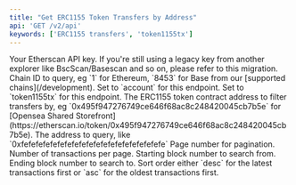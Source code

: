 ```yaml
---
title: "Get ERC1155 Token Transfers by Address"
api: 'GET /v2/api'
keywords: ['ERC1155 transfers', 'token1155tx']
---
```



<CreditChip description="Returns ERC-1155 token transfers for an address" />

  <ParamField query="apikey" type="string">
    Your Etherscan API key. If you're still using a legacy key from another explorer like BscScan/Basescan and so on, please refer to this migration.
  </ParamField>
  <ParamField query="chainid" type="string" default="1" >
    Chain ID to query, eg `1` for Ethereum, `8453` for Base from our [supported chains](/development).
  </ParamField>
  <ParamField query="module" type="string" default="account">
    Set to `account` for this endpoint.
  </ParamField>
  <ParamField query="action" type="string" default="token1155tx">
    Set to `token1155tx` for this endpoint.
  </ParamField>
  <ParamField query="contractaddress" type="string" default="0x76be3b62873462d2142405439777e971754e8e77">
    The ERC1155 token contract address to filter transfers by, eg `0x495f947276749ce646f68ac8c248420045cb7b5e` for [Opensea Shared Storefront](https://etherscan.io/token/0x495f947276749ce646f68ac8c248420045cb7b5e).
  </ParamField>
  <ParamField query="address" type="string" default="0x83f564d180b58ad9a02a449105568189ee7de8cb">
    The address to query, like `0xfefefefefefefefefefefefefefefefefefefefe`
  </ParamField>
  <ParamField query="page" type="integer" default="1">
    Page number for pagination.
  </ParamField>
  <ParamField query="offset" type="integer" default="100">
    Number of transactions per page.
  </ParamField>
  <ParamField query="startblock" type="integer" default="0">
    Starting block number to search from.
  </ParamField>
  <ParamField query="endblock" type="integer" default="99999999">
    Ending block number to search to.
  </ParamField>
  <ParamField query="sort" type="string" default="asc">
        Sort order either `desc` for the latest transactions first or `asc` for the oldest transactions first.
  </ParamField>
